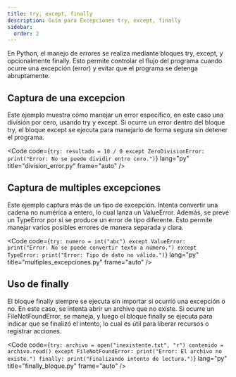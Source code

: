 ```yaml
---
title: try, except, finally
description: Guía para Excepciones try, except, finally
sidebar:
  order: 2
---
```



En Python, el manejo de errores se realiza mediante bloques try, except, y opcionalmente finally. Esto permite controlar el flujo del programa cuando ocurre una excepción (error) y evitar que el programa se detenga abruptamente.

## Captura de una excepcion

Este ejemplo muestra cómo manejar un error específico, en este caso una división por cero, usando try y except. Si ocurre un error dentro del bloque try, el bloque except se ejecuta para manejarlo de forma segura sin detener el programa.

<Code 
code={`
try:
    resultado = 10 / 0
except ZeroDivisionError:
    print("Error: No se puede dividir entre cero.")
`}
lang="py" 
title="division_error.py" 
frame="auto" 
/>


## Captura de multiples excepciones

Este ejemplo captura más de un tipo de excepción. Intenta convertir una cadena no numérica a entero, lo cual lanza un ValueError. Además, se prevé un TypeError por si se produce un error de tipo diferente. Esto permite manejar varios posibles errores de manera separada y clara.

<Code 
code={`
try:
    numero = int("abc")
except ValueError:
    print("Error: No se puede convertir texto a número.")
except TypeError:
    print("Error: Tipo de dato no válido.")
`}
lang="py" 
title="multiples_excepciones.py" 
frame="auto" 
/>

## Uso de finally 

El bloque finally siempre se ejecuta sin importar si ocurrió una excepción o no. En este caso, se intenta abrir un archivo que no existe. Si ocurre un FileNotFoundError, se maneja, y luego el bloque finally se ejecuta para indicar que se finalizó el intento, lo cual es útil para liberar recursos o registrar acciones.

<Code 
code={`
try:
    archivo = open("inexistente.txt", "r")
    contenido = archivo.read()
except FileNotFoundError:
    print("Error: El archivo no existe.")
finally:
    print("Finalizando intento de lectura.")
`}
lang="py" 
title="finally_bloque.py" 
frame="auto" 
/>